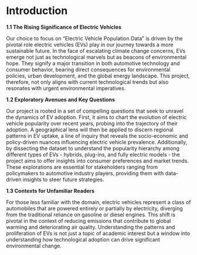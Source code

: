 # Introduction

**1.1 The Rising Significance of Electric Vehicles**

Our choice to focus on "Electric Vehicle Population Data" is driven by the pivotal role electric vehicles (EVs) play in our journey towards a more sustainable future. In the face of escalating climate change concerns, EVs emerge not just as technological marvels but as beacons of environmental hope. They signify a major transition in both automotive technology and consumer behavior, bearing direct consequences for environmental policies, urban development, and the global energy landscape. This project, therefore, not only aligns with current technological trends but also resonates with urgent environmental imperatives.

**1.2 Exploratory Avenues and Key Questions**

Our project is rooted in a set of compelling questions that seek to unravel the dynamics of EV adoption. First, it aims to chart the evolution of electric vehicle popularity over recent years, probing into the trajectory of their adoption. A geographical lens will then be applied to discern regional patterns in EV uptake, a line of inquiry that reveals the socio-economic and policy-driven nuances influencing electric vehicle prevalence. Additionally, by dissecting the dataset to understand the popularity hierarchy among different types of EVs - hybrids, plug-ins, and fully electric models - the project aims to offer insights into consumer preferences and market trends. These explorations are essential for stakeholders ranging from policymakers to automotive industry players, providing them with data-driven insights to steer future strategies.

**1.3 Contexts for Unfamiliar Readers**

For those less familiar with the domain, electric vehicles represent a class of automobiles that are powered entirely or partially by electricity, diverging from the traditional reliance on gasoline or diesel engines. This shift is pivotal in the context of reducing emissions that contribute to global warming and deteriorating air quality. Understanding the patterns and proliferation of EVs is not just a topic of academic interest but a window into understanding how technological adoption can drive significant environmental change.
